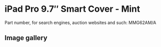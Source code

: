 
# iPad Pro 9.7″ Smart Cover - Mint

Part number, for search engines, auction websites and such: MMG62AM/A

## Image gallery

<div style={{ width: "768px" }}>
  <GalleryComponent
    images={[
      {
        original: "/everysource/MMG62.png",
        thumbnail: "/everypreview/MMG62.png",
      },
      {
        original: "/everysource/MMG62_AV1_GOLD.png",
        thumbnail: "/everypreview/MMG62_AV1_GOLD.png",
      },
      {
        original: "/everysource/MMG62_AV1_ROSEGOLD.png",
        thumbnail: "/everypreview/MMG62_AV1_ROSEGOLD.png",
      },
      {
        original: "/everysource/MMG62_AV1_SILVER.png",
        thumbnail: "/everypreview/MMG62_AV1_SILVER.png",
      },
      {
        original: "/everysource/MMG62_AV1_SPACE_GRAY.png",
        thumbnail: "/everypreview/MMG62_AV1_SPACE_GRAY.png",
      },
      {
        original: "/everysource/MMG62_AV2.png",
        thumbnail: "/everypreview/MMG62_AV2.png",
      },
      {
        original: "/everysource/MMG62_AV3.png",
        thumbnail: "/everypreview/MMG62_AV3.png",
      }
    ]}
  />
</div>